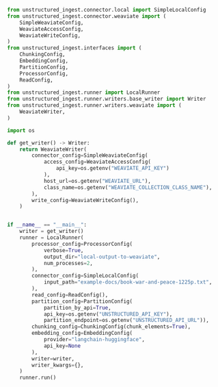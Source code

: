 ```python Python Ingest v1
from unstructured_ingest.connector.local import SimpleLocalConfig
from unstructured_ingest.connector.weaviate import (
    SimpleWeaviateConfig,
    WeaviateAccessConfig,
    WeaviateWriteConfig,
)
from unstructured_ingest.interfaces import (
    ChunkingConfig,
    EmbeddingConfig,
    PartitionConfig,
    ProcessorConfig,
    ReadConfig,
)
from unstructured_ingest.runner import LocalRunner
from unstructured_ingest.runner.writers.base_writer import Writer
from unstructured_ingest.runner.writers.weaviate import (
    WeaviateWriter,
)

import os

def get_writer() -> Writer:
    return WeaviateWriter(
        connector_config=SimpleWeaviateConfig(
            access_config=WeaviateAccessConfig(
                api_key=os.getenv("WEAVIATE_API_KEY")
            ),
            host_url=os.getenv("WEAVIATE_URL"),
            class_name=os.getenv("WEAVIATE_COLLECTION_CLASS_NAME"),
        ),
        write_config=WeaviateWriteConfig(),
    )


if __name__ == "__main__":
    writer = get_writer()
    runner = LocalRunner(
        processor_config=ProcessorConfig(
            verbose=True,
            output_dir="local-output-to-weaviate",
            num_processes=2,
        ),
        connector_config=SimpleLocalConfig(
            input_path="example-docs/book-war-and-peace-1225p.txt",
        ),
        read_config=ReadConfig(),
        partition_config=PartitionConfig(
            partition_by_api=True,
            api_key=os.getenv("UNSTRUCTURED_API_KEY"),
            partition_endpoint=os.getenv("UNSTRUCTURED_API_URL")),
        chunking_config=ChunkingConfig(chunk_elements=True),
        embedding_config=EmbeddingConfig(
            provider="langchain-huggingface",
            api_key=None
        ),
        writer=writer,
        writer_kwargs={},
    )
    runner.run()
```
